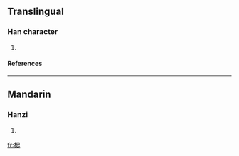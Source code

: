 ==Translingual==
===Han character===
{{Han char|rn=75|rad=木|as=09|sn=13|four=4693<sub>0</sub>|canj=木田心 (DWP)}}
# {{defn|Han|sort=木09}}
====References====
{{Han ref|kx=0539.070|dkj=15125|hdz=21250.020|uh=6952|ud=26962|bh=DDF1|bd=56817}}

----
==Mandarin==
===Hanzi===
{{cmn-hanzi|pin=[[sī]] (si1), [[xiē]] (xie1)|wg=ssu<sup>1</sup>, hsieh<sup>1</sup>}}
# {{defn|Mandarin}}

[[fr:楒]]